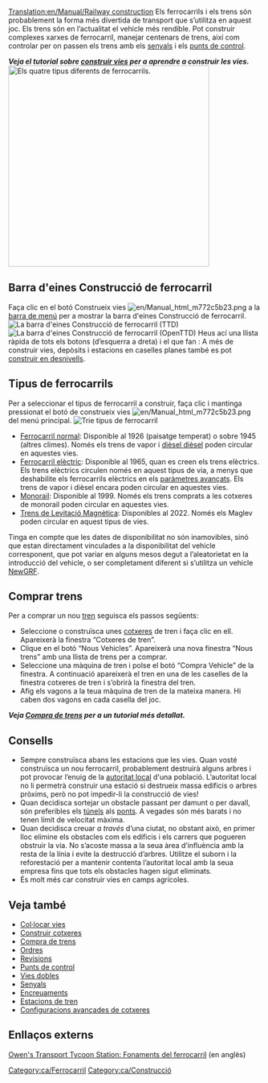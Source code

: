 [[Translation:en/Manual/Railway construction]]
{{ca/Taula de contingut}}
Els ferrocarrils i els trens són probablement la forma més divertida de transport que s’utilitza en aquest joc. Els trens són en l’actualitat el vehicle més rendible. Pot construir complexes xarxes de ferrocarril, manejar centenars de trens, així com controlar per on passen els trens amb els [[ca/Manual/Senyals|senyals]] i els [[ca/Punts de control|punts de control]].

'''''Veja el tutorial sobre [[ca/Manual/Construir vies|construir vies]] per a aprendre a construir les vies.'''''
[[File:ca/4 Types of railway.png|thumb|none|400px|Els quatre tipus diferents de ferrocarrils.]]

==Barra d'eines Construcció de ferrocarril==
Faça clic en el botó Construeix vies [[File:en/Manual html m772c5b23.png]] a la [[ca/Manual/Interfície del joc#La barra de menú|barra de menú]] per a mostrar la barra d'eines Construcció de ferrocarril.
[[File:ca/Railroad ConstructionTTD.png|none|frame|La barra d'eines Construcció de ferrocarril (TTD)]]
[[File:ca/Railroad ConstructionOGFX.png|none|frame|La barra d'eines Construcció de ferrocarril (OpenTTD)]]
Heus ací una llista ràpida de tots els botons (d’esquerra a dreta) i el que fan :
{{ca/Vista barra d'eines de ferrocarril}}
A més de construir vies, depòsits i estacions en caselles planes també es pot [[ca/Construir en desnivells|construir en desnivells]].

==Tipus de ferrocarrils==
Per a seleccionar el tipus de ferrocarril a construir, faça clic i mantinga pressionat el botó de construeix vies [[File:en/Manual html m772c5b23.png]] del menú principal.
[[File:ca/Openttd-rail1.png|none|frame|Trie tipus de ferrocarril]]
* [[ca/Ferrocarril|Ferrocarril normal]]: Disponible al 1926 (paisatge temperat) o sobre 1945 (altres climes). Només els trens de vapor i [https://www.wikipedia.org/wiki/ca:Motor dièsel dièsel] poden circular en aquestes vies.
* [[ca/Ferrocarril elèctric|Ferrocarril elèctric]]: Disponible al 1965, quan es creen els trens elèctrics. Els trens elèctrics circulen només en aquest tipus de via, a menys que deshabilite els ferrocarrils elèctrics en els [[ca/Archive/Manual/Settings/Paràmetres avançats|paràmetres avançats]]. Els trens de vapor i dièsel encara poden circular en aquestes vies.
* [[ca/Monorail|Monorail]]: Disponible al 1999. Només els trens comprats a les cotxeres de monorail poden circular en aquestes vies.
* [[ca/Maglev|Trens de Levitació Magnètica]]: Disponibles al 2022. Només els Maglev poden circular en aquest tipus de vies.

Tinga en compte que les dates de disponibilitat no són inamovibles, sinó que estan directament vinculades a la disponibilitat del vehicle corresponent, que pot variar en alguns mesos degut a l’aleatorietat en la introducció del vehicle, o ser completament diferent si s’utilitza un vehicle [[ca/NewGRF|NewGRF]].

==Comprar trens==
Per a comprar un nou [[ca/Manual/Trens|tren]] seguisca els passos següents:
*Seleccione o construïsca unes [[ca/Manual/Cotxeres i depòsits|cotxeres]] de tren i faça clic en ell. Apareixerà la finestra “Cotxeres de tren”.
*Clique en el botó “Nous Vehicles”. Apareixerà una nova finestra “Nous trens” amb una llista de trens per a comprar.
*Seleccione una màquina de tren i polse el botó “Compra Vehicle” de la finestra. A continuació apareixerà el tren en una de les caselles de la finestra cotxeres de tren i s’obrirà la finestra del tren.
*Afig els vagons a la teua màquina de tren de la mateixa manera. Hi caben dos vagons en cada casella del joc.

'''''Veja [[ca/Manual/Compra de trens|Compra de trens]] per a un tutorial més detallat.'''''

==Consells==
* Sempre construïsca abans les estacions que les vies. Quan vosté construïsca un nou ferrocarril, probablement destruirà alguns arbres i pot provocar l’enuig de la [[ca/Autoritat local|autoritat local]] d'una població. L’autoritat local no li permetrà construir una estació si destrueix massa edificis o arbres pròxims, però no pot impedir-li la construcció de vies!
* Quan decidisca sortejar un obstacle passant per damunt o per davall, són preferibles els [[ca/Manual/Túnels|túnels]] als [[ca/Ponts|ponts]]. A vegades són més barats i no tenen límit de velocitat màxima.
* Quan decidisca creuar ''a través'' d’una ciutat, no obstant això, en primer lloc elimine els obstacles com els edificis i els carrers que pogueren obstruir la via. No s’acoste massa a la seua àrea d’influència amb la resta de la línia i evite la destrucció d’arbres. Utilitze el suborn i la reforestació per a mantenir contenta l’autoritat local amb la seua empresa fins que tots els obstacles hagen sigut eliminats.
* És molt més car construir vies en camps agrícoles.

==Veja també==
*[[ca/Col·locar vies|Col·locar vies]]
*[[ca/Manual/Construir cotxeres|Construir cotxeres]]
*[[ca/Manual/Compra de trens|Compra de trens]]
*[[ca/Manual/Ordres|Ordres]]
*[[ca/Revisions|Revisions]]
*[[ca/Punts de control|Punts de control]]
*[[ca/Vies dobles|Vies dobles]]
*[[ca/Manual/Senyals|Senyals]]
*[[ca/Community/Junctionary/Encreuaments|Encreuaments]]
*[[ca/Manual/Estacions de tren|Estacions de tren]]
*[[ca/Manual/Construir cotxeres#Configuracions avançades|Configuracions avançades de cotxeres]]

==Enllaços externs==
[http://www.transporttycoon.net/rail Owen's Transport Tycoon Station: Fonaments del ferrocarril] (en anglès)

[[Category:ca/Ferrocarril]]
[[Category:ca/Construcció]]